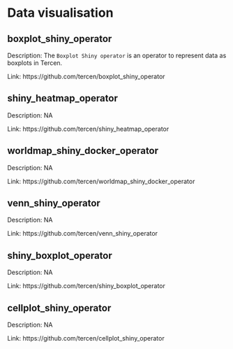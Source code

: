 # Data visualisation 
 
## boxplot_shiny_operator  {-}

Description: The `Boxplot Shiny operator` is an operator to represent data as boxplots in Tercen. 

Link: https://github.com/tercen/boxplot_shiny_operator 
 
## shiny_heatmap_operator  {-}

Description: NA 

Link: https://github.com/tercen/shiny_heatmap_operator 
 
## worldmap_shiny_docker_operator  {-}

Description: NA 

Link: https://github.com/tercen/worldmap_shiny_docker_operator 
 
## venn_shiny_operator  {-}

Description: NA 

Link: https://github.com/tercen/venn_shiny_operator 
 
## shiny_boxplot_operator  {-}

Description: NA 

Link: https://github.com/tercen/shiny_boxplot_operator 
 
## cellplot_shiny_operator  {-}

Description: NA 

Link: https://github.com/tercen/cellplot_shiny_operator 
